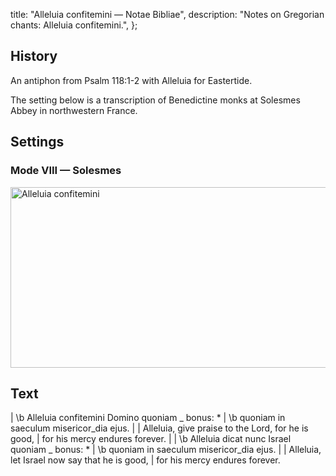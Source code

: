   title: "Alleluia confitemini — Notae Bibliae",
  description: "Notes on Gregorian chants: Alleluia confitemini.",
};

<Initial text="Alleluia confitemini" />

## History

An antiphon from Psalm 118:1-2 with Alleluia for Eastertide.

The setting below is a transcription of Benedictine monks at Solesmes Abbey in northwestern France.

## Settings

### Mode VIII — Solesmes

<Image
  src="/chants/alleluia-confitemini.png"
  alt="Alleluia confitemini"
  width="600"
  height="289"
/>

## Text

<Poetry>
|  \b Alleluia confitemini Domino quoniam _ bonus: *
|  \b quoniam in saeculum misericor_dia ejus.
|
|  Alleluia, give praise to the Lord, for he is good,
|  for his mercy endures forever.
|
|  \b Alleluia dicat nunc Israel quoniam _ bonus: *
|  \b quoniam in saeculum misericor_dia ejus.
|
|  Alleluia, let Israel now say that he is good,
|  for his mercy endures forever.
</Poetry>
